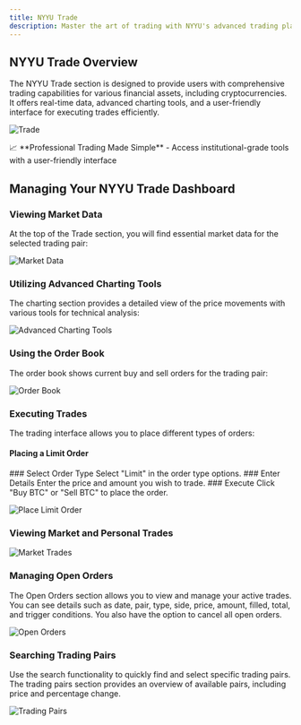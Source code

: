 ```yaml
---
title: NYYU Trade
description: Master the art of trading with NYYU's advanced trading platform
---
```



## NYYU Trade Overview

The NYYU Trade section is designed to provide users with comprehensive trading capabilities for various financial assets, including cryptocurrencies. It offers real-time data, advanced charting tools, and a user-friendly interface for executing trades efficiently.

![Trade](/img/Trade.png)

<Callout type="info">
📈 **Professional Trading Made Simple** - Access institutional-grade tools with a user-friendly interface
</Callout>

## Managing Your NYYU Trade Dashboard

### Viewing Market Data

At the top of the Trade section, you will find essential market data for the selected trading pair:

<Cards>
<Card title="Current Price" description="Displays the latest price of the trading pair." />
<Card title="24h Change" description="Shows the percentage change in the price over the last 24 hours." />
<Card title="24h High/Low" description="Indicates the highest and lowest prices within the last 24 hours." />
<Card title="24h Volume" description="Displays the trading volume for both BTC and USDT." />
</Cards>

![Market Data](/img/TradeMarketData.png)

### Utilizing Advanced Charting Tools

The charting section provides a detailed view of the price movements with various tools for technical analysis:

<Cards>
<Card title="Time Frames" description="Options to view the chart in different time frames (1m, 5m, 15m, 1H, 4H, 1D)." />
<Card title="Chart Types" description="Choose between original, trading view, and depth chart types." />
<Card title="Technical Indicators" description="Add indicators like MA, MACD, RSI, and more for detailed analysis." />
</Cards>

![Advanced Charting Tools](/img/AdvancedChartingTools.png)

### Using the Order Book

The order book shows current buy and sell orders for the trading pair:

<Cards>
<Card title="Buy Orders" description="Displayed in green with the price and amount." />
<Card title="Sell Orders" description="Displayed in red with the price and amount." />
</Cards>

![Order Book](/img/OrderBook.png)

### Executing Trades

The trading interface allows you to place different types of orders:

<Cards>
<Card title="Spot Trading" description="Options for spot trading with limit, market, and stop-limit orders." />
<Card title="Cross/Isolated Margin" description="Choose between cross margin and isolated margin for leveraged trading." />
<Card title="Transfer and Auto-Invest" description="Transfer funds between accounts and set up automatic investments." />
</Cards>

#### Placing a Limit Order

<Steps>
<Step>
### Select Order Type
Select "Limit" in the order type options.
</Step>

<Step>
### Enter Details
Enter the price and amount you wish to trade.
</Step>

<Step>
### Execute
Click "Buy BTC" or "Sell BTC" to place the order.
</Step>
</Steps>

![Place Limit Order](/img/PlaceLimitOrder.png)

### Viewing Market and Personal Trades

<Cards>
<Card title="Market Trades" description="Displays the most recent trades executed in the market." />
<Card title="My Trades" description="Lists your recent trades with details like price, amount, and time." />
</Cards>

![Market Trades](/img/MarketTrades.png)

### Managing Open Orders

The Open Orders section allows you to view and manage your active trades. You can see details such as date, pair, type, side, price, amount, filled, total, and trigger conditions. You also have the option to cancel all open orders.

![Open Orders](/img/OpenOrders.png)

### Searching Trading Pairs

Use the search functionality to quickly find and select specific trading pairs. The trading pairs section provides an overview of available pairs, including price and percentage change.

![Trading Pairs](/img/TradingPairs.png)
